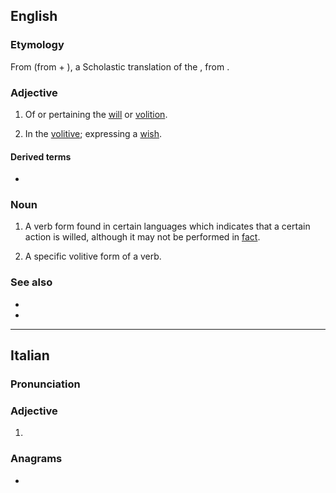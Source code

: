 ==English==

===Etymology===
From {{der|en|ML.|-}} {{m|la|volitivus|}} (from {{m|la|volo|volo|want}} + {{m|la|-ivus}}), a Scholastic translation of the {{cog|grc|θελητικός|}}, from {{m|grc|θέλησις||a will, a willing}}.

===Adjective===
{{en-adj|-}}

# Of or pertaining the [[will]] or [[volition]].
# {{lb|en|grammar|of a verb}} In the [[#Noun|volitive]]; expressing a [[wish]].

====Derived terms====
* {{l|en|volitivity}}

===Noun===
{{en-noun|~}}

# {{lb|en|uncountable|linguistics}} A verb form found in certain languages which indicates that a certain action is willed, although it may not be performed in [[fact]].
# {{lb|en|linguistics}} A specific volitive form of a verb.

===See also===
* {{l|en|mode}}
* {{l|en|desiderative}}

----

==Italian==

===Pronunciation===
{{it-pr|volitìve}}

===Adjective===
{{head|it|adjective form}}

# {{adj form of|it|volitivo||f|p}}

===Anagrams===
* {{anagrams|it|a=eiilotvv|evolviti}}